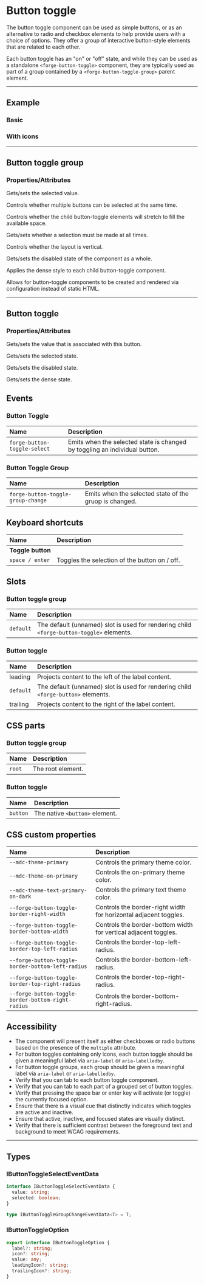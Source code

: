
<PageSection>

# Button toggle

The button toggle component can be used as simple buttons, or as an alternative to radio and checkbox elements to help provide users with a choice of options.
They offer a group of interactive button-style elements that are related to each other.

Each button toggle has an "on" or "off" state, and while they can be used as a standalone `<forge-button-toggle>` component, they are typically used as part 
of a group contained by a `<forge-button-toggle-group>` parent element.

</PageSection>

---

<PageSection>

## Example

### Basic

<LiveDemo layout="column" codeHtml={ButtonToggleDefaultCodeHtml()}>
  <ButtonGroupDemo/>
</LiveDemo>

### With icons

<LiveDemo layout="column" codeHtml={ButtonToggleTrailingCodeHtml()}>
  <ButtonGroupDemo hasTrailing={true}/>
</LiveDemo>

</PageSection>

---

<PageSection>

## Button toggle group

### Properties/Attributes

<PropertyDef name="value" type="any" defaultValue="null">

Gets/sets the selected value.

</PropertyDef>

<PropertyDef name="multiple" type="boolean" defaultValue="false">

Controls whether multiple buttons can be selected at the same time.

</PropertyDef>

<PropertyDef name="stretch" type="boolean" defaultValue="false">

Controls whether the child button-toggle elements will stretch to fill the available space.

</PropertyDef>

<PropertyDef name="mandatory" type="boolean" defaultValue="false">

Gets/sets whether a selection must be made at all times.

</PropertyDef>

<PropertyDef name="vertical" type="boolean" defaultValue="false">

Controls whether the layout is vertical.

</PropertyDef>

<PropertyDef name="disabled" type="boolean" defaultValue="false">

Gets/sets the disabled state of the component as a whole.

</PropertyDef>

<PropertyDef name="dense" type="boolean" defaultValue="false">

Applies the dense style to each child button-toggle component.

</PropertyDef>

<PropertyDef name="options" type="IButtonToggleOption[]" attr={false} defaultValue="[]">

Allows for button-toggle components to be created and rendered via configuration instead of static HTML.

</PropertyDef>

</PageSection>

---

<PageSection>

## Button toggle

### Properties/Attributes

<PropertyDef name="value" type="any" defaultValue="undefined">

Gets/sets the value that is associated with this button.

</PropertyDef>

<PropertyDef name="selected" type="boolean" defaultValue="false">

Gets/sets the selected state.

</PropertyDef>

<PropertyDef name="disabled" type="boolean" defaultValue="false">

Gets/sets the disabled state.

</PropertyDef>

<PropertyDef name="dense" type="boolean" defaultValue="false">

Gets/sets the dense state.

</PropertyDef>

</PageSection>

<PageSection>

## Events

### Button Toggle

| Name                               | Description
| :----------------------------------| :----------------
| `forge-button-toggle-select`         | Emits when the selected state is changed by toggling an individual button.

### Button Toggle Group

| Name                               | Description
| :----------------------------------| :----------------
| `forge-button-toggle-group-change`   | Emits when the selected state of the gruop is changed.

</PageSection>

<PageSection>

## Keyboard shortcuts

| Name                                | Description
| :-----------------------------------| :----------------
| **Toggle button**                   |
| `space / enter`                     | Toggles the selection of the button on / off.


</PageSection>

<PageSection>

## Slots

### Button toggle group

| Name                         | Description
| :----------------------------| :----------------
| `default`                    | The default (unnamed) slot is used for rendering child `<forge-button-toggle>` elements.

### Button toggle

| Name                         | Description
| :----------------------------| :----------------
| leading                      | Projects content to the left of the label content.
| `default`                    | The default (unnamed) slot is used for rendering child `<forge-button>` elements.
| trailing                     | Projects content to the right of the label content.

</PageSection>

<PageSection>

## CSS parts

### Button toggle group

| Name                                | Description
| :-----------------------------------| :----------------
| `root`                              | The root element.

### Button toggle

| Name                                  | Description
| :-------------------------------------| :----------------
| `button`                              | The native `<button>` element.

</PageSection>

<PageSection>

## CSS custom properties

| Name                                               | Description
| :--------------------------------------------------| :----------------
| `--mdc-theme-primary`                              | Controls the primary theme color.
| `--mdc-theme-on-primary`                           | Controls the on-primary theme color.
| `--mdc-theme-text-primary-on-dark`                 | Controls the primary text theme color.
| `--forge-button-toggle-border-right-width`         | Controls the border-right width for horizontal adjacent toggles.
| `--forge-button-toggle-border-bottom-width`        | Controls the border-bottom width for vertical adjacent toggles.
| `--forge-button-toggle-border-top-left-radius`     | Controls the border-top-left-radius.
| `--forge-button-toggle-border-bottom-left-radius`  | Controls the border-bottom-left-radius.
| `--forge-button-toggle-border-top-right-radius`    | Controls the border-top-right-radius.
| `--forge-button-toggle-border-bottom-right-radius` | Controls the border-bottom-right-radius.

</PageSection>

<PageSection>

## Accessibility

* The component will present itself as either checkboxes or radio buttons based on the presence of the `multiple` attribute.
* For button toggles containing only icons, each button toggle should be given a meaningful label via `aria-label` or `aria-labelledby`.
* For button toggle groups, each group should be given a meaningful label via `aria-label` or `aria-labelledby`.
* Verify that you can tab to each button toggle component.
* Verify that you can tab to each part of a grouped set of button toggles.
* Verify that pressing the space bar or enter key will activate (or toggle) the currently focused option.
* Ensure that there is a visual cue that distinctly indicates which toggles are active and inactive.
* Ensure that active, inactive, and focused states are visually distinct.
* Verify that there is sufficient contrast between the foreground text and background to meet WCAG requirements.

</PageSection>

---

<PageSection>

## Types

### IButtonToggleSelectEventData

```ts
interface IButtonToggleSelectEventData {
  value: string;
  selected: boolean;
}
```

```ts
type IButtonToggleGroupChangeEventData<T> = T;
```

### IButtonToggleOption

```ts
export interface IButtonToggleOption {
  label?: string;
  icon?: string;
  value: any;
  leadingIcon?: string;
  trailingIcon?: string;
}
```

</PageSection>
